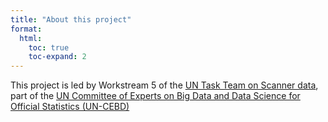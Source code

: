 ```yaml
---
title: "About this project"
format:
  html:
    toc: true
    toc-expand: 2
---
```


This project is led by Workstream 5 of the [UN Task Team on Scanner data](https://unstats.un.org/bigdata/task-teams/scanner/index.cshtml), part of the [UN Committee of Experts on Big Data and Data Science for Official Statistics (UN-CEBD)](https://unstats.un.org/bigdata/index.cshtml)